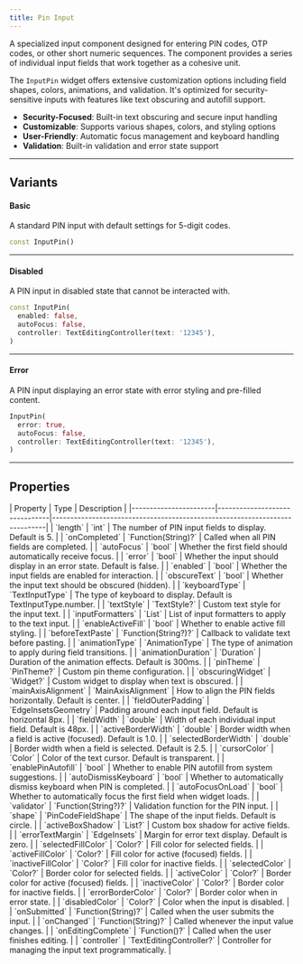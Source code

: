 ```yaml
---
title: Pin Input
---
```



A specialized input component designed for entering PIN codes, OTP codes, or other short numeric sequences. The component provides a series of individual input fields that work together as a cohesive unit.

The `InputPin` widget offers extensive customization options including field shapes, colors, animations, and validation. It's optimized for security-sensitive inputs with features like text obscuring and autofill support.

- **Security-Focused**: Built-in text obscuring and secure input handling
- **Customizable**: Supports various shapes, colors, and styling options
- **User-Friendly**: Automatic focus management and keyboard handling
- **Validation**: Built-in validation and error state support

---

## Variants

#### Basic
A standard PIN input with default settings for 5-digit codes.

<Preview src="input-pin?style=basic">

```dart
const InputPin()
```

</Preview>

---

#### Disabled
A PIN input in disabled state that cannot be interacted with.

<Preview src="input-pin?style=disabled">

```dart
const InputPin(
  enabled: false,
  autoFocus: false,
  controller: TextEditingController(text: '12345'),
)
```

</Preview>

---

#### Error
A PIN input displaying an error state with error styling and pre-filled content.

<Preview src="input-pin?style=error">

```dart
InputPin(
  error: true,
  autoFocus: false,
  controller: TextEditingController(text: '12345'),
)
```

</Preview>

---

## Properties

<div class="docs-table">
| Property              | Type                          | Description                                                                |
|-----------------------|-------------------------------|----------------------------------------------------------------------------|
| `length`              | `int`                         | The number of PIN input fields to display. Default is 5.                   |
| `onCompleted`         | `Function(String)?`           | Called when all PIN fields are completed.                                  |
| `autoFocus`           | `bool`                        | Whether the first field should automatically receive focus.                |
| `error`               | `bool`                        | Whether the input should display in an error state. Default is false.      |
| `enabled`             | `bool`                        | Whether the input fields are enabled for interaction.                      |
| `obscureText`         | `bool`                        | Whether the input text should be obscured (hidden).                        |
| `keyboardType`        | `TextInputType`               | The type of keyboard to display. Default is TextInputType.number.          |
| `textStyle`           | `TextStyle?`                  | Custom text style for the input text.                                      |
| `inputFormatters`     | `List<TextInputFormatter>`    | List of input formatters to apply to the text input.                       |
| `enableActiveFill`    | `bool`                        | Whether to enable active fill styling.                                     |
| `beforeTextPaste`     | `Function(String?)?`          | Callback to validate text before pasting.                                  |
| `animationType`       | `AnimationType`               | The type of animation to apply during field transitions.                   |
| `animationDuration`   | `Duration`                    | Duration of the animation effects. Default is 300ms.                       |
| `pinTheme`            | `PinTheme?`                   | Custom pin theme configuration.                                            |
| `obscuringWidget`     | `Widget?`                     | Custom widget to display when text is obscured.                            |
| `mainAxisAlignment`   | `MainAxisAlignment`           | How to align the PIN fields horizontally. Default is center.               |
| `fieldOuterPadding`   | `EdgeInsetsGeometry`          | Padding around each input field. Default is horizontal 8px.                |
| `fieldWidth`          | `double`                      | Width of each individual input field. Default is 48px.                     |
| `activeBorderWidth`   | `double`                      | Border width when a field is active (focused). Default is 1.0.             |
| `selectedBorderWidth` | `double`                      | Border width when a field is selected. Default is 2.5.                     |
| `cursorColor`         | `Color`                       | Color of the text cursor. Default is transparent.                          |
| `enablePinAutofill`   | `bool`                        | Whether to enable PIN autofill from system suggestions.                    |
| `autoDismissKeyboard` | `bool`                        | Whether to automatically dismiss keyboard when PIN is completed.           |
| `autoFocusOnLoad`     | `bool`                        | Whether to automatically focus the first field when widget loads.          |
| `validator`           | `Function(String?)?`          | Validation function for the PIN input.                                     |
| `shape`               | `PinCodeFieldShape`           | The shape of the input fields. Default is circle.                          |
| `activeBoxShadow`     | `List<BoxShadow>?`            | Custom box shadow for active fields.                                       |
| `errorTextMargin`     | `EdgeInsets`                  | Margin for error text display. Default is zero.                            |
| `selectedFillColor`   | `Color?`                      | Fill color for selected fields.                                            |
| `activeFillColor`     | `Color?`                      | Fill color for active (focused) fields.                                    |
| `inactiveFillColor`   | `Color?`                      | Fill color for inactive fields.                                            |
| `selectedColor`       | `Color?`                      | Border color for selected fields.                                          |
| `activeColor`         | `Color?`                      | Border color for active (focused) fields.                                  |
| `inactiveColor`       | `Color?`                      | Border color for inactive fields.                                          |
| `errorBorderColor`    | `Color?`                      | Border color when in error state.                                          |
| `disabledColor`       | `Color?`                      | Color when the input is disabled.                                          |
| `onSubmitted`         | `Function(String)?`           | Called when the user submits the input.                                    |
| `onChanged`           | `Function(String)?`           | Called whenever the input value changes.                                   |
| `onEditingComplete`   | `Function()?`                 | Called when the user finishes editing.                                     |
| `controller`          | `TextEditingController?`      | Controller for managing the input text programmatically.                   |
</div>
